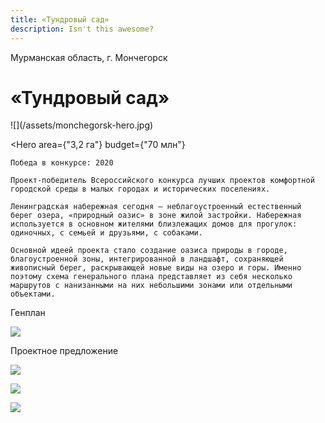 ```yaml
---
title: «Тундровый сад»
description: Isn't this awesome?
---
```


Мурманская область, г. Мончегорск

# «Тундровый сад»

<Wide>
    ![](/assets/monchegorsk-hero.jpg)
</Wide>

<Hero
    area={"3,2 га"}
    budget={"70 млн"}
>
    Победа в конкурсе: 2020  

    Проект-победитель Всероссийского конкурса лучших проектов комфортной городской среды в малых городах и исторических поселениях.

    Ленинградская набережная сегодня — неблагоустроенный естественный берег озера, «природный оазис» в зоне жилой застройки. Набережная используется в основном жителями близлежащих домов для прогулок: одиночных, с семьей и друзьями, с собаками.

    Основной идеей проекта стало создание оазиса природы в городе, благоустроенной зоны, интегрированной в ландшафт, сохраняющей живописный берег, раскрывающей новые виды на озеро и горы. Именно поэтому схема генерального плана представляет из себя несколько маршрутов с нанизанными на них небольшими зонами или отдельными объектами.
</Hero>

Генплан

![](/assets/monchegorsk-00.jpg)

Проектное предложение

![](/assets/monchegorsk-01.jpg)

![](/assets/monchegorsk-02.jpg)

![](/assets/monchegorsk-03.jpg)

